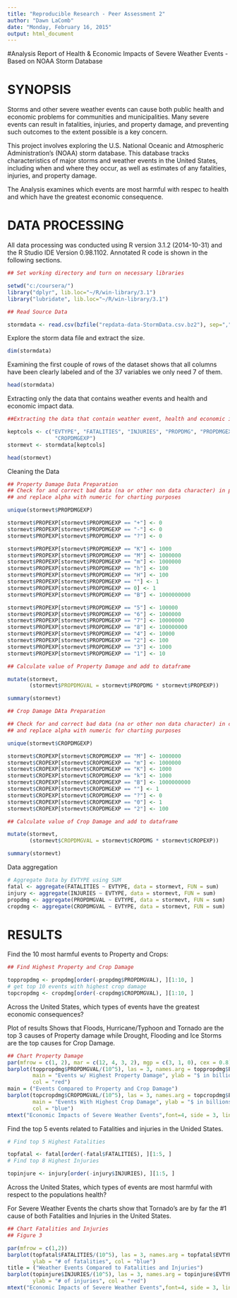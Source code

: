 ```yaml
---
title: "Reproducible Research - Peer Assessment 2"
author: "Dawn LaComb"
date: "Monday, February 16, 2015"
output: html_document
---
```

#Analysis Report of Health & Economic Impacts of Severe Weather Events - Based on NOAA Storm Database

# SYNOPSIS
Storms and other severe weather events can cause both public health and economic problems for communities and municipalities. Many severe events can result in fatalities, injuries, and property damage, and preventing such outcomes to the extent possible is a key concern.

This project involves exploring the U.S. National Oceanic and Atmospheric Administration's (NOAA) storm database. This database tracks characteristics of major storms and weather events in the United States, including when and where they occur, as well as estimates of any fatalities, injuries, and property damage.  

The Analysis examines which events are most harmful with respec to health and which have the greatest economic consequence.

# DATA PROCESSING
All data processing was conducted using R version 3.1.2 (2014-10-31) and the R Studio IDE Version 0.98.1102. Annotated R code is shown in the following sections.


```r
## Set working directory and turn on necessary libraries

setwd("c:/coursera/")
library("dplyr", lib.loc="~/R/win-library/3.1")
library("lubridate", lib.loc="~/R/win-library/3.1")

## Read Source Data

stormdata <- read.csv(bzfile("repdata-data-StormData.csv.bz2"), sep=",", header=TRUE)
```

Explore the storm data file and extract the size.
```r
dim(stormdata)

```
Examining the first couple of rows of the dataset shows that all columns have been clearly labeled and of the 37 variables we only need 7 of them.

```r
head(stormdata)
```
Extracting only the data that contains weather events and health and economic impact data.
```r


##Extracting the data that contain weather event, health and economic impact data

keptcols <- c("EVTYPE", "FATALITIES", "INJURIES", "PROPDMG", "PROPDMGEXP", "CROPDMG", 
               "CROPDMGEXP")
stormevt <- stormdata[keptcols]

head(stormevt)
```
Cleaning the Data
```r
## Property Damage Data Preparation
## Check for and correct bad data (na or other non data character) in property Damage 
## and replace alpha with numeric for charting purposes

unique(stormevt$PROPDMGEXP)

stormevt$PROPEXP[stormevt$PROPDMGEXP == "+"] <- 0
stormevt$PROPEXP[stormevt$PROPDMGEXP == "-"] <- 0
stormevt$PROPEXP[stormevt$PROPDMGEXP == "?"] <- 0

stormevt$PROPEXP[stormevt$PROPDMGEXP == "K"] <- 1000
stormevt$PROPEXP[stormevt$PROPDMGEXP == "M"] <- 1000000 
stormevt$PROPEXP[stormevt$PROPDMGEXP == "m"] <- 1000000
stormevt$PROPEXP[stormevt$PROPDMGEXP == "h"] <- 100
stormevt$PROPEXP[stormevt$PROPDMGEXP == "H"] <- 100
stormevt$PROPEXP[stormevt$PROPDMGEXP == ""] <- 1
stormevt$PROPEXP[stormevt$PROPDMGEXP == 0] <- 1
stormevt$PROPEXP[stormevt$PROPDMGEXP == "B"] <- 1000000000

stormevt$PROPEXP[stormevt$PROPDMGEXP == "5"] <- 100000
stormevt$PROPEXP[stormevt$PROPDMGEXP == "6"] <- 1000000
stormevt$PROPEXP[stormevt$PROPDMGEXP == "7"] <- 10000000
stormevt$PROPEXP[stormevt$PROPDMGEXP == "8"] <- 100000000
stormevt$PROPEXP[stormevt$PROPDMGEXP == "4"] <- 10000
stormevt$PROPEXP[stormevt$PROPDMGEXP == "2"] <- 100
stormevt$PROPEXP[stormevt$PROPDMGEXP == "3"] <- 1000
stormevt$PROPEXP[stormevt$PROPDMGEXP == "1"] <- 10
```
```r
## Calculate value of Property Damage and add to dataframe

mutate(stormevt, 
       (stormevt$PROPDMGVAL = stormevt$PROPDMG * stormevt$PROPEXP))

```
```r
summary(stormevt)
```

```r
## Crop Damage DAta Preparation

## Check for and correct bad data (na or other non data character) in crop Damage 
## and replace alpha with numeric for charting purposes

unique(stormevt$CROPDMGEXP)

stormevt$CROPEXP[stormevt$CROPDMGEXP == "M"] <- 1000000
stormevt$CROPEXP[stormevt$CROPDMGEXP == "m"] <- 1000000
stormevt$CROPEXP[stormevt$CROPDMGEXP == "K"] <- 1000
stormevt$CROPEXP[stormevt$CROPDMGEXP == "k"] <- 1000
stormevt$CROPEXP[stormevt$CROPDMGEXP == "B"] <- 1000000000
stormevt$CROPEXP[stormevt$CROPDMGEXP == ""] <- 1
stormevt$CROPEXP[stormevt$CROPDMGEXP == "?"] <- 0
stormevt$CROPEXP[stormevt$CROPDMGEXP == "0"] <- 1
stormevt$CROPEXP[stormevt$CROPDMGEXP == "2"] <- 100

```
```r
## Calculate value of Crop Damage and add to dataframe

mutate(stormevt, 
       (stormevt$CROPDMGVAL = stormevt$CROPDMG * stormevt$CROPEXP))

```
```r
summary(stormevt)
```

Data aggregation

```r
# Aggregate Data by EVTYPE using SUM
fatal <- aggregate(FATALITIES ~ EVTYPE, data = stormevt, FUN = sum)
injury <- aggregate(INJURIES ~ EVTYPE, data = stormevt, FUN = sum)
propdmg <- aggregate(PROPDMGVAL ~ EVTYPE, data = stormevt, FUN = sum)
cropdmg <- aggregate(CROPDMGVAL ~ EVTYPE, data = stormevt, FUN = sum)
`````
# RESULTS

Find the 10 most harmful events to Property and Crops:

```r
## Find Highest Property and Crop Damage

toppropdmg <- propdmg[order(-propdmg$PROPDMGVAL), ][1:10, ]
# get top 10 events with highest crop damage
topcropdmg <- cropdmg[order(-cropdmg$CROPDMGVAL), ][1:10, ]
```

Across the United States, which types of events have the greatest economic consequences?

Plot of results Shows that Floods, Hurricane/Typhoon and Tornado are the top 3 causes of Property damage while Drought, Flooding and Ice Storms are the top causes for Crop Damage.

```r
## Chart Property Damage
par(mfrow = c(1, 2), mar = c(12, 4, 3, 2), mgp = c(3, 1, 0), cex = 0.8)
barplot(toppropdmg$PROPDMGVAL/(10^5), las = 3, names.arg = toppropdmg$EVTYPE, 
        main = "Events w/ Highest Property Damage", ylab = "$ in billions", 
        col = "red")
main = ("Events Compared to Property and Crop Damage")
barplot(topcropdmg$CROPDMGVAL/(10^5), las = 3, names.arg = topcropdmg$EVTYPE, 
        main = "Events With Highest Crop Damage", ylab = "$ in billions", 
        col = "blue")
mtext("Economic Impacts of Severe Weather Events",font=4, side = 3, line = -1, outer = TRUE)

```

Find the top 5 events related to Fatalities and injuries in the Unided States.

```r
# Find top 5 Highest Fatalities

topfatal <- fatal[order(-fatal$FATALITIES), ][1:5, ]
# Find top 8 Highest Injuries

topinjure <- injury[order(-injury$INJURIES), ][1:5, ]
```

Across the United States, which types of events are most harmful with respect to the populations health?

For Severe Weather Events the charts show that Tornado's are by far the #1
cause of both Fatalities and Injuries in the United States. 

```r
## Chart Fatalities and Injuries
## Figure 3

par(mfrow = c(1,2))
barplot(topfatal$FATALITIES/(10^5), las = 3, names.arg = topfatal$EVTYPE, main = "Events w/ Highest Fatalities", 
        ylab = "# of fatalities", col = "blue")
title = ("Weather Events Compared to Fatalities and Injuries")
barplot(topinjure$INJURIES/(10^5), las = 3, names.arg = topinjure$EVTYPE, main = "Events w/ Highest Injuries", 
        ylab = "# of injuries", col = "red")
mtext("Economic Impacts of Severe Weather Events",font=4, side = 3, line = -1, outer = TRUE)
```


